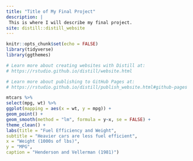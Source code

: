 ```yaml
---
title: "Title of My Final Project"
description: |
 This is where I will describe my final project.
site: distill::distill_website
---
```


```r
knitr::opts_chunk$set(echo = FALSE)
library(tidyverse)
library(ggthemes)

# Learn more about creating websites with Distill at:
# https://rstudio.github.io/distill/website.html

# Learn more about publishing to GitHub Pages at:
# https://rstudio.github.io/distill/publish_website.html#github-pages

```
```r
mtcars %>%  
select(mpg, wt) %>%  
ggplot(mapping = aes(x = wt, y = mpg)) + 
geom_point() + 
geom_smooth(method = "lm", formula = y~x, se = FALSE) + 
theme_clean() + 
labs(title = "Fuel Efficiency and Weight",
subtitle = "Heavier cars are less fuel efficient",
x = "Weight (1000s of lbs)",
y = "MPG",
caption = "Henderson and Vellerman (1981)")


```

